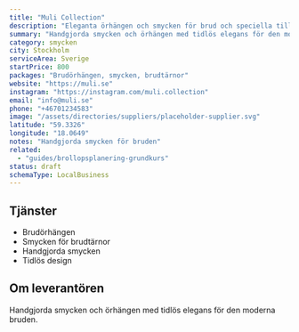 ```yaml
---
title: "Muli Collection"
description: "Eleganta örhängen och smycken för brud och speciella tillfällen."
summary: "Handgjorda smycken och örhängen med tidlös elegans för den moderna bruden och hennes brudtärnor."
category: smycken
city: Stockholm
serviceArea: Sverige
startPrice: 800
packages: "Brudörhängen, smycken, brudtärnor"
website: "https://muli.se"
instagram: "https://instagram.com/muli.collection"
email: "info@muli.se"
phone: "+46701234583"
image: "/assets/directories/suppliers/placeholder-supplier.svg"
latitude: "59.3326"
longitude: "18.0649"
notes: "Handgjorda smycken för bruden"
related:
  - "guides/brollopsplanering-grundkurs"
status: draft
schemaType: LocalBusiness
---
```


## Tjänster

- Brudörhängen
- Smycken för brudtärnor
- Handgjorda smycken
- Tidlös design

## Om leverantören

Handgjorda smycken och örhängen med tidlös elegans för den moderna bruden.
